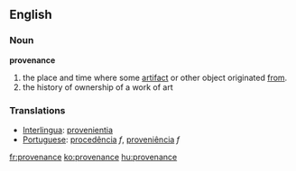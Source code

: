 ==English==
=== Noun ===
'''provenance'''
#the place and time where some [[artifact]] or other object originated [[from]].
#the history of ownership of a work of art

===Translations===
*[[Interlingua]]: [[provenientia]]
*[[Portuguese]]: [[procedência]] ''f'', [[proveniência]] ''f''

[[fr:provenance]]
[[ko:provenance]]
[[hu:provenance]]